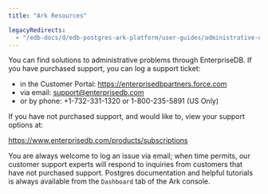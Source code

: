 ```yaml
---
title: "Ark Resources"

legacyRedirects:
  - "/edb-docs/d/edb-postgres-ark-platform/user-guides/administrative-users-guide/3.5/ark_resources.html"
---
```


<div id="ark_resources" class="registered_link"></div>

You can find solutions to administrative problems through EnterpriseDB. If you have purchased support, you can log a support ticket:

-   in the Customer Portal: <https://enterprisedbpartners.force.com>
-   via email: [support@enterprisedb.com](mailto:support@enterprisedb.com)
-   or by phone: +1-732-331-1320 or 1-800-235-5891 (US Only)

If you have not purchased support, and would like to, view your support options at:

<https://www.enterprisedb.com/products/subscriptions>

You are always welcome to log an issue via email; when time permits, our customer support experts will respond to inquiries from customers that have not purchased support. Postgres documentation and helpful tutorials is always available from the `Dashboard` tab of the Ark console.
